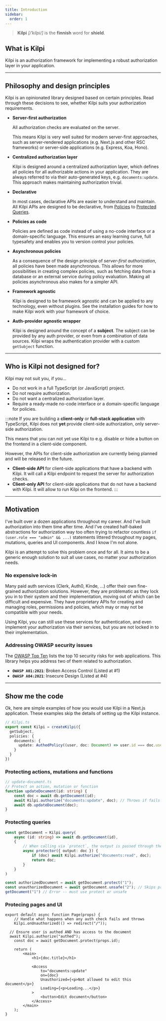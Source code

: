 ```yaml
---
title: Introduction
sidebar:
  order: 1
---
```



> **Kilpi** _[/ˈkilpi/]_ is the **finnish** word for **shield**.


## What is Kilpi

Kilpi is an authorization framework for implementing a robust authorization layer in your application.

---

## Philosophy and design principles

Kilpi is an opinionated library designed based on certain principles. Read through these decisions to see, whether Kilpi suits your authorization requirements.

- **Server-first authorization**

  All authorization checks are evaluated on the server.

  This means Kilpi is very well suited for modern server-first approaches, such as server-rendered applications (e.g. Next.js and other RSC frameworks) or server-side applications (e.g. Express, Koa, Hono).

- **Centralized authorization layer**

  Kilpi is designed around a centralized authorization layer, which defines all policies for all authorizable actions in your application. They are always referred to via their auto-generated keys, e.g. `documents:update`. This approach makes maintaining authorization trivial.

- **Declarative**

  In most cases, declarative APIs are easier to understand and maintain. All Kilpi APIs are designed to be declarative, from [Policies](/concepts/policy) to [Protected Queries](/concepts/protected-query).

- **Policies as code**

  Policies are defined as code instead of using a no-code interface or a domain-specific language. This ensures an easy learning curve, full typesafety and enables you to version control your policies.

- **Asynchronous policies**

  As a consequence of the design principle of _server-first authorization_, all policies have been made asynchronous. This allows for more possibilities in creating complex policies, such as fetching data from a database or an external service during policy evaluation. Making all policies asynchronous also makes for a simpler API.

- **Framework agnostic**

  Kilpi is designed to be framework agnostic and can be applied to any technology, even without plugins. See the installation guides for how to make Kilpi work with your framework of choice.

- **Auth-provider agnostic wrapper**

  Kilpi is designed around the concept of a **subject**. The subject can be provided by any auth provider, or even from a combination of data sources. Kilpi wraps the authentication provider with a custom `getSubject` function.

---

## Who is Kilpi not designed for?

Kilpi may not suit you, if you...

- Do not work in a full TypeScript (or JavaScript) project.
- Do not require authorization.
- Do not want a centralized authorization layer.
- Require a ready-made no-code interface or a domain-specific language for policies.

:::note
If you are building a **client-only** or **full-stack application** with TypeScript, Kilpi does not **yet** provide client-side authorization, only server-side authorization.

This means that you can not yet use Kilpi to e.g. disable or hide a button on the frontend in a client-side component.

However, the APIs for client-side authorization are currently being planned and will be released in the future.

- **Client-side API** for client-side applications that have a backend with Kilpi. It will call a Kilpi endpoint to request the server for authorization checks.
- **Client-only API** for client-side applications that do not have a backend with Kilpi. It will allow to run Kilpi on the frontend.
:::

---

## Motivation

I've built over a dozen applications throughout my career. And I've built authorization into them time after time. And I've created half-baked abstractions for authorization way too often trying to refactor countless `if (user.role === "admin" && ...)` statements littered throughout my pages, mutations, queries and UI components. And I know I'm not alone.

Kilpi is an attempt to solve this problem once and for all. It aims to be a generic enough solution to suit all use cases, no matter your authorization needs.

### No expensive lock-in

Many paid auth services (Clerk, Auth0, Kinde, ...) offer their own fine-grained authorization solutions. However, they are problematic as they lock you in to their system and their implementation, moving out of which can be difficult and expensive. They have proprietary APIs for creating and managing roles, permissions and policies, which may or may not be compatible with your needs.

Using Kilpi, you can still use these services for authentication, and even implement your authorization via their services, but you are not locked in to their implementation.

### Addressing OWASP security issues

The [OWASP Top Ten](https://owasp.org/www-project-top-ten/) lists the top 10 security risks for web applications. This library helps you address two of them related to authorization.

- **`OWASP A01:2021`**: Broken Access Control (Listed at #1)
- **`OWASP A04:2021`**: Insecure Design (Listed at #4)

---

## Show me the code

Ok, here are simple examples of how you would use Kilpi in a Next.js application. These examples skip the details of setting up the Kilpi instance.

```ts
// Kilpi.ts
export const Kilpi = createKilpi({ 
  getSubject, 
  policies: {
    documents: {
      update: AuthedPolicy((user, doc: Document) => user.id === doc.userId)
    }
  }
})
```

### Protecting actions, mutations and functions

```ts
// update-document.ts
// Protect an action, mutation or function
function updateDocument(id: string) {
	const doc = await db.getDocument(id);
	await Kilpi.authorize("documents:update", doc); // Throws if fails
	await db.updateDocument(doc);
}
```

### Protecting queries

```ts
const getDocument = Kilpi.query(
	async (id: string) => await db.getDocument(id),
	{
		// When calling via `protect`, the output is passed through the protector
		async protector({ output: doc }) {
			if (doc) await Kilpi.authorize("documents:read", doc);
			return doc;
		}
	}
)

const authorizedDocument = await getDocument.protect("1");
const unauthorizedDocument = await getDocument.unsafe("2"); // Skips protector
getDocument("1") // Error -- must use protect or unsafe
```

### Protecing pages and UI

```tsx
export default async function Page(props) {
	// Handle what happens when any auth check fails and throws
	Kilpi.onUnauthorized(() => redirect("/")); 

  // Ensure user is authed AND has access to the document
  await Kilpi.authorize("authed");
	const doc = await getDocument.protect(props.id);

	return (
		<main>
			<h1>{doc.title}</h1>
			
			<Access
				to="documents:update"
				on={doc}
				Unauthorized={<p>Not allowed to edit this document</p>}
				Loading={<p>Loading...</p>}
			>
				<button>Edit document</button>
			</Access>
		</main>
	);
}
```

